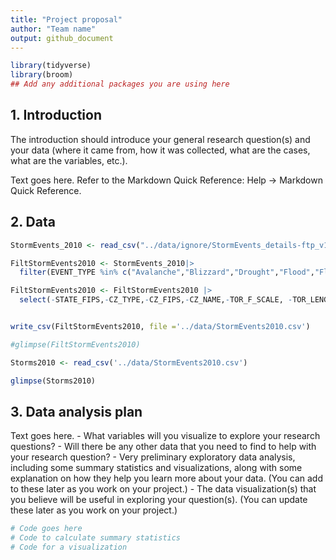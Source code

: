 ```yaml
---
title: "Project proposal"
author: "Team name"
output: github_document
---
```


```r
library(tidyverse)
library(broom)
## Add any additional packages you are using here
```

## 1. Introduction

The introduction should introduce your general research question(s) and your data (where it came from, how it was collected, what are the cases, what are the variables, etc.).

Text goes here. Refer to the Markdown Quick Reference: Help -> Markdown Quick Reference. 

## 2. Data

```r
StormEvents_2010 <- read_csv("../data/ignore/StormEvents_details-ftp_v1.0_d2010_c20250520.csv")
```

```r
FiltStormEvents2010 <- StormEvents_2010|>
  filter(EVENT_TYPE %in% c("Avalanche","Blizzard","Drought","Flood","Flash Flood","Excessive Heat","Tornado","Tropical Storm","Tsunami","Wildfire"))

FiltStormEvents2010 <- FiltStormEvents2010 |>
  select(-STATE_FIPS,-CZ_TYPE,-CZ_FIPS,-CZ_NAME,-TOR_F_SCALE, -TOR_LENGTH,-TOR_WIDTH,-TOR_OTHER_WFO,-TOR_OTHER_CZ_STATE,-TOR_OTHER_CZ_FIPS,-TOR_OTHER_CZ_NAME,-BEGIN_RANGE,-BEGIN_AZIMUTH,-BEGIN_LOCATION,-END_RANGE,-END_AZIMUTH,-END_LOCATION,-EPISODE_NARRATIVE,-EVENT_NARRATIVE,-DATA_SOURCE)


write_csv(FiltStormEvents2010, file ='../data/StormEvents2010.csv')

#glimpse(FiltStormEvents2010)
```

```r
Storms2010 <- read_csv('../data/StormEvents2010.csv')

glimpse(Storms2010)
```


## 3. Data analysis plan

Text goes here.
- What variables will you visualize to explore your research questions?
- Will there be any other data that you need to find to help with your research question?
- Very preliminary exploratory data analysis, including some summary statistics and visualizations, along with some explanation on how they help you learn more about your data. (You can add to these later as you work on your project.)
- The data visualization(s) that you believe will be useful in exploring your question(s). (You can update these later as you work on your project.)


```r
# Code goes here
# Code to calculate summary statistics
# Code for a visualization
```
